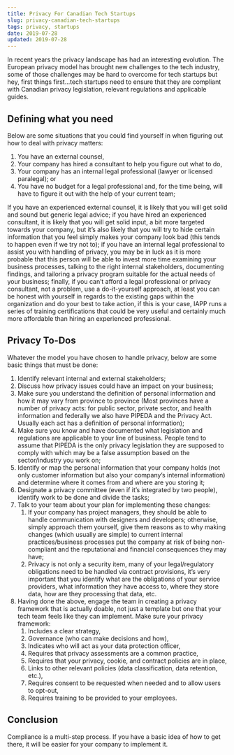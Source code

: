 ```yaml
---
title: Privacy For Canadian Tech Startups
slug: privacy-canadian-tech-startups
tags: privacy, startups
date: 2019-07-28
updated: 2019-07-28
---
```


In recent years the privacy landscape has had an interesting evolution. The European privacy model has brought new challenges to the tech industry, some of those challenges may be hard to overcome for tech startups but hey, first things first...tech startups need to ensure that they are compliant with Canadian privacy legislation, relevant regulations and applicable guides.

## Defining what you need

Below are some situations that you could find yourself in when figuring out how to deal with privacy matters:

1. You have an external counsel,
2. Your company has hired a consultant to help you figure out what to do,
3. Your company has an internal legal professional (lawyer or licensed paralegal); or
4. You have no budget for a legal professional and, for the time being, will have to figure it out with the help of your current team;

If you have an experienced external counsel, it is likely that you will get solid and sound but generic legal advice; if you have hired an experienced consultant, it is likely that you will get solid input, a bit more targeted towards your company, but it’s also likely that you will try to hide certain information that you feel simply makes your company look bad (this tends to happen even if we try not to); if you have an internal legal professional to assist you with handling of privacy, you may be in luck as it is more probable that this person will be able to invest more time examining your business processes, talking to the right internal stakeholders, documenting findings, and tailoring a privacy program suitable for the actual needs of your business; finally, if you can’t afford a legal professional or privacy consultant, not a problem, use a do-it-yourself approach, at least you can be honest with yourself in regards to the existing gaps within the organization and do your best to take action, if this is your case, IAPP runs a series of training certifications that could be very useful and certainly much more affordable than hiring an experienced professional.

## Privacy To-Dos

Whatever the model you have chosen to handle privacy, below are some basic things that must be done:

1. Identify relevant internal and external stakeholders;
2. Discuss how privacy issues could have an impact on your business;
3. Make sure you understand the definition of personal information and how it may vary from province to province (Most provinces have a number of privacy acts: for public sector, private sector, and health information and federally we also have PIPEDA and the Privacy Act. Usually each act has a definition of personal information);
4. Make sure you know and have documented what legislation and regulations are applicable to your line of business. People tend to assume that PIPEDA is the only privacy legislation they are supposed to comply with which may be a false assumption based on the sector/industry you work on;
5. Identify or map the personal information that your company holds (not only customer information but also your company’s internal information) and determine where it comes from and where are you storing it;
6. Designate a privacy committee (even if it’s integrated by two people), identify work to be done and divide the tasks;
7. Talk to your team about your plan for implementing these changes:
   1. If your company has project managers, they should be able to handle communication with designers and developers; otherwise, simply approach them yourself, give them reasons as to why making changes (which usually are simple) to current internal practices/business processes put the company at risk of being non-compliant and the reputational and financial consequences they may have;
   2. Privacy is not only a security item, many of your legal/regulatory obligations need to be handled via contract provisions, it’s very important that you identify what are the obligations of your service providers, what information they have access to, where they store data, how are they processing that data, etc.
8. Having done the above, engage the team in creating a privacy framework that is actually doable, not just a template but one that your tech team feels like they can implement. Make sure your privacy framework:
   1. Includes a clear strategy,
   2. Governance (who can make decisions and how),
   3. Indicates who will act as your data protection officer,
   4. Requires that privacy assessments are a common practice,
   5. Requires that your privacy, cookie, and contract policies are in place,
   6. Links to other relevant policies (data classification, data retention, etc.),
   7. Requires consent to be requested when needed and to allow users to opt-out,
   8. Requires training to be provided to your employees.

## Conclusion

Compliance is a multi-step process. If you have a basic idea of how to get there, it will be easier for your company to implement it.

